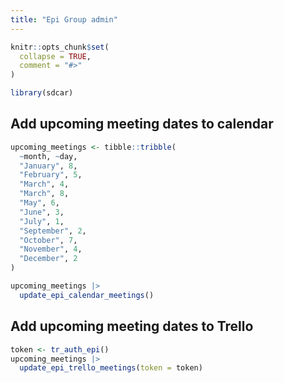 ```yaml
---
title: "Epi Group admin"
---
```


```r
knitr::opts_chunk$set(
  collapse = TRUE,
  comment = "#>"
)
```

```r
library(sdcar)
```

## Add upcoming meeting dates to calendar

```r
upcoming_meetings <- tibble::tribble(
  ~month, ~day,
  "January", 8,
  "February", 5,
  "March", 4,
  "March", 8,
  "May", 6,
  "June", 3,
  "July", 1,
  "September", 2,
  "October", 7,
  "November", 4,
  "December", 2
)
```

```r
upcoming_meetings |>
  update_epi_calendar_meetings()
```

## Add upcoming meeting dates to Trello

```r
token <- tr_auth_epi()
upcoming_meetings |>
  update_epi_trello_meetings(token = token)
```
